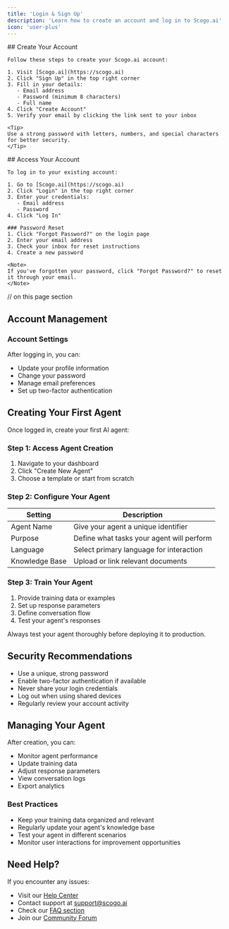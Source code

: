 ```yaml
---
title: 'Login & Sign Up'
description: 'Learn how to create an account and log in to Scogo.ai'
icon: 'user-plus'
---
```


<Tabs>
  <Tab title="Sign Up">
    ## Create Your Account
    
    Follow these steps to create your Scogo.ai account:

    1. Visit [Scogo.ai](https://scogo.ai)
    2. Click "Sign Up" in the top right corner
    3. Fill in your details:
       - Email address
       - Password (minimum 8 characters)
       - Full name
    4. Click "Create Account"
    5. Verify your email by clicking the link sent to your inbox

    <Tip>
    Use a strong password with letters, numbers, and special characters for better security.
    </Tip>
  </Tab>

  <Tab title="Login">
    ## Access Your Account
    
    To log in to your existing account:

    1. Go to [Scogo.ai](https://scogo.ai)
    2. Click "Login" in the top right corner
    3. Enter your credentials:
       - Email address
       - Password
    4. Click "Log In"

    ### Password Reset
    1. Click "Forgot Password?" on the login page
    2. Enter your email address
    3. Check your inbox for reset instructions
    4. Create a new password

    <Note>
    If you've forgotten your password, click "Forgot Password?" to reset it through your email.
    </Note>
  </Tab>
</Tabs>

// on this page section 

## Account Management

### Account Settings
After logging in, you can:
- Update your profile information
- Change your password
- Manage email preferences
- Set up two-factor authentication

## Creating Your First Agent

Once logged in, create your first AI agent:

### Step 1: Access Agent Creation
1. Navigate to your dashboard
2. Click "Create New Agent"
3. Choose a template or start from scratch

### Step 2: Configure Your Agent

| Setting | Description |
|---------|------------|
| Agent Name | Give your agent a unique identifier |
| Purpose | Define what tasks your agent will perform |
| Language | Select primary language for interaction |
| Knowledge Base | Upload or link relevant documents |

### Step 3: Train Your Agent
1. Provide training data or examples
2. Set up response parameters
3. Define conversation flow
4. Test your agent's responses

<Warning>
Always test your agent thoroughly before deploying it to production.
</Warning>

## Security Recommendations

- Use a unique, strong password
- Enable two-factor authentication if available
- Never share your login credentials
- Log out when using shared devices
- Regularly review your account activity

## Managing Your Agent

After creation, you can:
- Monitor agent performance
- Update training data
- Adjust response parameters
- View conversation logs
- Export analytics

### Best Practices
- Keep your training data organized and relevant
- Regularly update your agent's knowledge base
- Test your agent in different scenarios
- Monitor user interactions for improvement opportunities

## Need Help?

If you encounter any issues:
- Visit our [Help Center](https://help.scogo.ai)
- Contact support at support@scogo.ai
- Check our [FAQ section](/faq)
- Join our [Community Forum](https://community.scogo.ai)
